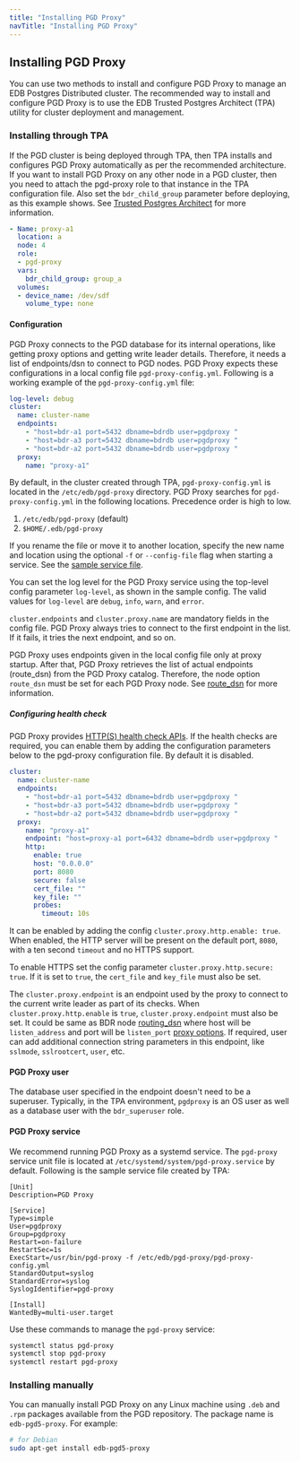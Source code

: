 ```yaml
---
title: "Installing PGD Proxy"
navTitle: "Installing PGD Proxy"
---
```


## Installing PGD Proxy

You can use two methods to install and configure PGD Proxy to manage an EDB Postgres Distributed cluster. The recommended way to install and configure PGD Proxy is to use the EDB Trusted Postgres Architect (TPA) utility for cluster deployment and management.

### Installing through TPA

If the PGD cluster is being deployed through TPA, then TPA installs and configures PGD Proxy automatically as per the recommended architecture. If you want to install PGD Proxy on any other node in a PGD cluster, then you need to attach the pgd-proxy role to that instance in the TPA configuration file. Also set the `bdr_child_group` parameter before deploying, as this example shows. See [Trusted Postgres Architect](../tpa) for more information.

```yaml
- Name: proxy-a1
  location: a
  node: 4
  role:
  - pgd-proxy
  vars:
    bdr_child_group: group_a
  volumes:
  - device_name: /dev/sdf
    volume_type: none
```

#### Configuration

PGD Proxy connects to the PGD database for its internal operations, like getting proxy options and getting write leader details. Therefore, it needs a list of endpoints/dsn to connect to PGD nodes. PGD Proxy expects these configurations in a local config file `pgd-proxy-config.yml`. Following is a working example of the `pgd-proxy-config.yml` file:

```yaml
log-level: debug
cluster:
  name: cluster-name
  endpoints:
    - "host=bdr-a1 port=5432 dbname=bdrdb user=pgdproxy "
    - "host=bdr-a3 port=5432 dbname=bdrdb user=pgdproxy "
    - "host=bdr-a2 port=5432 dbname=bdrdb user=pgdproxy "
  proxy:
    name: "proxy-a1"
```

By default, in the cluster created through TPA, `pgd-proxy-config.yml` is located in the `/etc/edb/pgd-proxy` directory. PGD Proxy searches for `pgd-proxy-config.yml` in the following locations. Precedence order is high to low.

  1. `/etc/edb/pgd-proxy` (default)
  2. `$HOME/.edb/pgd-proxy`

If you rename the file or move it to another location, specify the new name and location using the optional `-f` or `--config-file` flag when starting a service. See the [sample service file](#pgd-proxy-service).

You can set the log level for the PGD Proxy service using the top-level config parameter `log-level`, as shown in the sample config. The valid values for `log-level` are `debug`, `info`, `warn`, and  `error`.

`cluster.endpoints` and `cluster.proxy.name` are mandatory fields in the config file. PGD Proxy always tries to connect to the first endpoint in the list. If it fails, it tries the next endpoint, and so on.

PGD Proxy uses endpoints given in the local config file only at proxy startup. After that, PGD Proxy retrieves the list of actual endpoints (route_dsn) from the PGD Proxy catalog. Therefore, the node option `route_dsn` must be set for each PGD Proxy node. See [route_dsn](../routing#configuration) for more information.

##### Configuring health check

PGD Proxy provides [HTTP(S) health check APIs](proxy#proxy-health-check). If the health checks are required, you can enable them by adding the configuration parameters below to the pgd-proxy configuration file. By default it is disabled.

```yaml
cluster:
  name: cluster-name
  endpoints:
    - "host=bdr-a1 port=5432 dbname=bdrdb user=pgdproxy "
    - "host=bdr-a3 port=5432 dbname=bdrdb user=pgdproxy "
    - "host=bdr-a2 port=5432 dbname=bdrdb user=pgdproxy "
  proxy:
    name: "proxy-a1"
    endpoint: "host=proxy-a1 port=6432 dbname=bdrdb user=pgdproxy "
    http:
      enable: true
      host: "0.0.0.0"
      port: 8080
      secure: false
      cert_file: ""
      key_file: ""
      probes:
        timeout: 10s
```

It can be enabled by adding the config `cluster.proxy.http.enable: true`. When enabled, the HTTP server will be present on the default port, `8080`, with a ten second `timeout` and no HTTPS support.

To enable HTTPS set the config parameter `cluster.proxy.http.secure: true`. If it is set to `true`, the `cert_file` and `key_file` must also be set.

The `cluster.proxy.endpoint` is an endpoint used by the proxy to connect to the current write leader as part of its checks. When `cluster.proxy.http.enable` is `true`, `cluster.proxy.endpoint` must also be set. It could be same as BDR node [routing_dsn](index#configuration) where host will be `listen_address` and port will be `listen_port` [proxy options](index#configuration). If required, user can add additional connection string parameters in this endpoint, like `sslmode`, `sslrootcert`, `user`, etc.

#### PGD Proxy user

The database user specified in the endpoint doesn't need to be a superuser. Typically, in the TPA environment, `pgdproxy` is an OS user as well as a database user with the `bdr_superuser` role.

#### PGD Proxy service

We recommend running PGD Proxy as a systemd service. The `pgd-proxy` service unit file is located at `/etc/systemd/system/pgd-proxy.service` by default. Following is the sample service file created by TPA:

```text
[Unit]
Description=PGD Proxy

[Service]
Type=simple
User=pgdproxy
Group=pgdproxy
Restart=on-failure
RestartSec=1s
ExecStart=/usr/bin/pgd-proxy -f /etc/edb/pgd-proxy/pgd-proxy-config.yml
StandardOutput=syslog
StandardError=syslog
SyslogIdentifier=pgd-proxy

[Install]
WantedBy=multi-user.target
```

Use these commands to manage the `pgd-proxy` service:

```sh
systemctl status pgd-proxy
systemctl stop pgd-proxy
systemctl restart pgd-proxy
```

### Installing manually

You can manually install PGD Proxy on any Linux machine using `.deb` and `.rpm` packages available from the PGD repository. The package name is `edb-pgd5-proxy`. For example:

```sh
# for Debian
sudo apt-get install edb-pgd5-proxy
```
